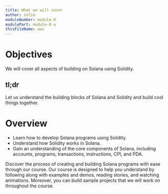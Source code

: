 ```yaml
---
title: What we will cover
author: solsa
moduleNumber: module-0
modulePart: module-0-a
thisFileName: wwc
---
```


# Objectives

We will cover all aspects of building on Solana using Solidity.

## tl;dr

Let us understand the building blocks of Solana and Solidity and build cool things together.

# Overview

- Learn how to develop Solana programs using Solidity.
- Understand how Solidity works in Solana.
- Gain an understanding of the core components of Solana, including accounts, programs, transactions, instructions, CPI, and PDA.

Discover the process of creating and building Solana programs with ease through our course. Our course is designed to help you understand by following along with examples and demos, reading stories, and watching animations. Moreover, you can build sample projects that we will work on throughout the course.